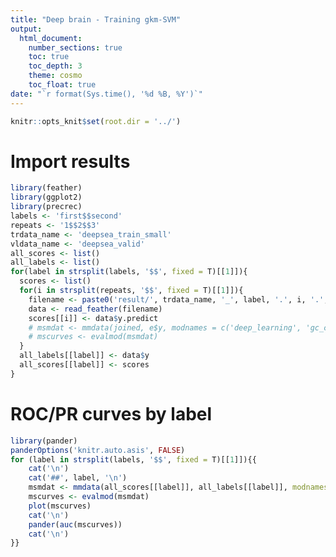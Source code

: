 ```yaml
---
title: "Deep brain - Training gkm-SVM"
output:
  html_document:
    number_sections: true
    toc: true
    toc_depth: 3
    theme: cosmo
    toc_float: true
date: "`r format(Sys.time(), '%d %B, %Y')`"
---
```

  
```r
knitr::opts_knit$set(root.dir = '../')
```

<style>
.col2 {
  columns: 2 200px;         /* number of columns and width in pixels*/
  -webkit-columns: 2 200px; /* chrome, safari */
  -moz-columns: 2 200px;    /* firefox */
}
.col3 {
  columns: 3 100px;
  -webkit-columns: 3 100px;
  -moz-columns: 3 100px;
}
</style>
  
# Import results
  
```r
library(feather)
library(ggplot2)
library(precrec)
labels <- 'first$$second'
repeats <- '1$$2$$3'
trdata_name <- 'deepsea_train_small'
vldata_name <- 'deepsea_valid'
all_scores <- list()
all_labels <- list()
for(label in strsplit(labels, '$$', fixed = T)[[1]]){
  scores <- list()
  for(i in strsplit(repeats, '$$', fixed = T)[[1]]){
    filename <- paste0('result/', trdata_name, '_', label, '.', i, '.', vldata_name, '.feather')
    data <- read_feather(filename)
    scores[[i]] <- data$y.predict
    # msmdat <- mmdata(joined, e$y, modnames = c('deep_learning', 'gc_content'))
    # mscurves <- evalmod(msmdat)
  }
  all_labels[[label]] <- data$y
  all_scores[[label]] <- scores
}
```

# ROC/PR curves by label

```r
library(pander)
panderOptions('knitr.auto.asis', FALSE)
for (label in strsplit(labels, '$$', fixed = T)[[1]]){{
    cat('\n')
    cat('##', label, '\n')
    msmdat <- mmdata(all_scores[[label]], all_labels[[label]], modnames = names(all_scores[[label]]))
    mscurves <- evalmod(msmdat)
    plot(mscurves)
    cat('\n')
    pander(auc(mscurves))
    cat('\n')
}}
```